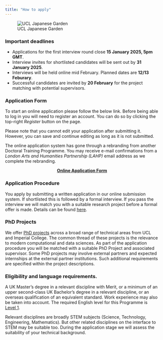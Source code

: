 ```yaml
---
title: "How to apply"
---
```


![UCL Japanese Garden](../static/japanese_garden.jpg)

### Important deadlines

- Applications for the first interview round close **15 January 2025, 5pm GMT**.
- Interview invites for shortlisted candidates will be sent out by **31 January 2025**.
- Interviews will be held online mid February. Planned dates are **12/13 Feburary**.
- Successful candidates are invited by **20 February** for the project matching with potential supervisors.

### Application Form

To start an online application please follow the below link. Before being able to log in you will need to register an account. You can do so by clicking the top-right *Register* button on the page.

Please note that you cannot edit your application after submitting it. However, you can save and continue editing as long as it is not submitted.

The online application system has gone through a rebranding from another Doctoral Training Programme. You may receive e-mail confirmations from a *London Arts and Humanities Partnership (LAHP)* email address as we complete the rebranding.

<p align="center">
**[Online Application Form](https://lahp.flexigrant.com/startapplication.aspx?id=14370)**
</p>




### Application Procedure

You apply by submitting a written application in our online submission system. If shortlisted this is followed by a formal interview. If you pass the interview we will match you with a suitable research project before a formal offer is made. Details can be found [here](application_procedure.qmd).

### PhD Projects

We offer [PhD projects](phd_projects/phd_project_list.qmd) across a broad range of technical areas from UCL and Imperial College. The common thread of these projects is the relevance to modern computational and data sciences. As part of the application procedure you will be matched with a suitable PhD Project and associated supervisor. Some PhD projects may involve external partners and expected internships at the external partner institutions. Such additional requirements are specified within the project descriptions.

### Eligibility and language requirements.

A UK Master's degree in a relevant discipline with Merit, or a minimum of an upper second-class UK Bachelor's degree in a relevant discipline, or an overseas qualification of an equivalent standard. Work experience may also be taken into account. The required English level for this Programme is [Level 1](https://www.ucl.ac.uk/prospective-students/graduate/english-language-requirements).

Relevant disciplines are broadly STEM subjects (Science, Technology, Engineering, Mathematics). But other related disciplines on the interface to STEM may be suitable too. During the application stage we will assess the suitability of your technical background.
